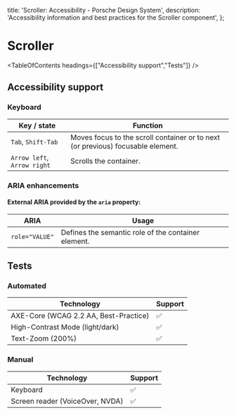 
  title: 'Scroller: Accessibility - Porsche Design System',
  description: 'Accessibility information and best practices for the Scroller component',
};

# Scroller <ComponentStatus tagName="p-scroller"></ComponentStatus>

<TableOfContents headings={["Accessibility support","Tests"]} />

## Accessibility support

### Keyboard

| Key / state                 | Function                                                                        |
| --------------------------- | ------------------------------------------------------------------------------- |
| `Tab`, `Shift-Tab`          | Moves focus to the scroll container or to next (or previous) focusable element. |
| `Arrow left`, `Arrow right` | Scrolls the container.                                                          |

### ARIA enhancements

#### External **ARIA** provided by the `aria` property:

| ARIA           | Usage                                               |
| -------------- | --------------------------------------------------- |
| `role="VALUE"` | Defines the semantic role of the container element. |

## Tests

### Automated

| Technology                            | Support |
| ------------------------------------- | ------- |
| AXE-Core (WCAG 2.2 AA, Best-Practice) | ✅      |
| High-Contrast Mode (light/dark)       | ✅      |
| Text-Zoom (200%)                      | ✅      |

### Manual

| Technology                      | Support |
| ------------------------------- | ------- |
| Keyboard                        | ✅      |
| Screen reader (VoiceOver, NVDA) | ✅      |
